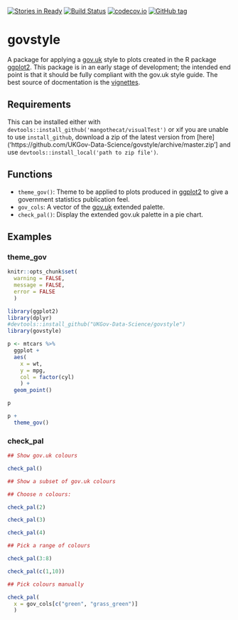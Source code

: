 [![Stories in Ready](https://badge.waffle.io/UKGov-Data-Science/govstyle.png?label=ready&title=Ready)](https://waffle.io/UKGov-Data-Science/govstyle)
[![Build Status](https://travis-ci.org/UKGov-Data-Science/govstyle.svg?branch=master)](https://travis-ci.org/UKGov-Data-Science/govstyle)
[![codecov.io](http://codecov.io/github/UKGov-Data-Science/govstyle/coverage.svg?branch=master)](http://codecov.io/github/UKGov-Data-Science/govstyle?branch=master)
[![GitHub tag](https://img.shields.io/github/tag/UKGov-Data-Science/govstyle.svg)]()

# govstyle

A package for applying a [gov.uk](http://govuk-elements.herokuapp.com/) style to plots created in the R package [ggplot2](https://github.com/hadley/ggplot2).
This package is in an early stage of development; the intended end point is that it should be fully compliant with the gov.uk style guide.
The best source of docmentation is the [vignettes](vignettes/).

## Requirements

This can be installed either with `devtools::install_github('mangothecat/visualTest')` or xif you are unable to use `install_github`, download a zip of the latest version from [here]('https://github.com/UKGov-Data-Science/govstyle/archive/master.zip'] and use `devtools::install_local('path to zip file')`.

## Functions

* `theme_gov()`: Theme to be applied to plots produced in [ggplot2]() to give a government statistics publication feel.
* `gov_cols`: A vector of the [gov.uk](http://govuk-elements.herokuapp.com/colour/#colour-extended-palette) extended palette.
* `check_pal()`: Display the extended gov.uk palette in a pie chart.

## Examples

### theme_gov

```r

knitr::opts_chunk$set(
  warning = FALSE,
  message = FALSE,
  error = FALSE
  )

```

```r

library(ggplot2)
library(dplyr)
#devtools::install_github("UKGov-Data-Science/govstyle")
library(govstyle)


```

```r

p <- mtcars %>%
  ggplot +
  aes(
    x = wt,
    y = mpg,
    col = factor(cyl)
    ) +
  geom_point()

p

p +
  theme_gov()

```

### check_pal

```r

## Show gov.uk colours

check_pal()

## Show a subset of gov.uk colours

## Choose n colours:

check_pal(2)

check_pal(3)

check_pal(4)

## Pick a range of colours

check_pal(3:8)

check_pal(c(1,10))

## Pick colours manually

check_pal(
  x = gov_cols[c("green", "grass_green")]
  )

```
